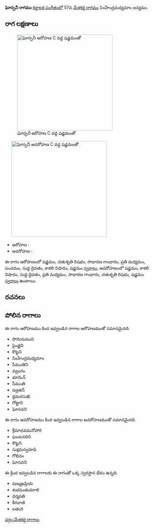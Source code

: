 {{Infobox ragam
	| name          	= ఘోస్పనీ
	| synonym	    	= 
	| mela          	= 
	| chakra        	= 
	| janaka        	= 
	| type          	= సంపూర్ణ-షడవ
	| arohanam      	= {{svaraC|S|R2|G2|M2|P|D1|N3|S'}} 
	| avarohanam    	= {{svaraC|S'|N3|D1|M2|G2|R2|S}}
	| jeeva         	=
	| chhaya        	=
	| nyasa         	=
	| vishesha      	= 
	| equivalent  		= 
}}
{{కర్ణాటక సంగీత రాగాలు}}
'''ఘోస్పనీ రాగము''' [[కర్ణాటక సంగీతం]]లో 57వ [[మేళకర్త రాగము]] సింహేంద్రమధ్యమాం జన్యము. 


==రాగ లక్షణాలు==
[[Image:ghospani_ar_kb2wiki.png|thumb|right|316px|''ఘోస్పనీ'' ఆరోహణ C వద్ద షడ్జమంతో]]
	[[Image:ghospani_av_kb2wiki.png|thumb|right|316px|''ఘోస్పనీ'' అవరోహణ C వద్ద షడ్జమంతో]]

* ఆరోహణ : {{svaraC|S|R2|G2|M2|P|D1|N3|S'}} 
* అవరోహణ : {{svaraC|S'|N3|D1|M2|G2|R2|S}}

ఈ రాగం ఆరోహణంలో షడ్జమం, చతుశృతి రిషభం, సాధారణ  గాంధారం, ప్రతి మధ్యమం, పంచమం, సుద్ద దైవతం, కాకలి  నిషాదం, షడ్జమం [[స్వరాలు]], అవరోహణంలో షడ్జమం, కాకలి  నిషాదం, సుద్ద దైవతం, ప్రతి మధ్యమం, సాధారణ  గాంధారం, చతుశృతి రిషభం, షడ్జమం [[స్వరాలు]] ఉంటాయి.

==రచనలు==



==పోలిన రాగాలు==
ఈ రాగం ఆరోహణము కింద ఇవ్వబడిన రాగాల ఆరోహణముతో సమానమైనది.
* పొదియముని
* పైంజ్జివి
* కొట్టని
* సింహేంద్రమధ్యమాం
* సీమంతిని
* వజ్రంగం
* భూమిన్
* సీమంతి
* వజ్రతన్
*  భ్రమరసుఖి
* గోట్టాని
* ఘోసవని

ఈ రాగం అవరోహణము కింద ఇవ్వబడిన రాగాల అవరోహణముతో సమానమైనది.
* శ్రీమాధవమనోహారి
* ఘంటనదిని
* కొట్టని
* సుక్షమస్వరూపి
* గోభినం
* ఘోసవని

ఈ క్రింద ఇవ్వబడిన రాగాలకు ఈ రాగంతో ఒక్క స్వరస్థాన భేదం ఉన్నది.
* షణ్ముఖప్రియ
* శుభపంతువరాలి
* ధర్మవతి
* కీరవాణి
* లతంగి



[[వర్గం:మేళకర్త రాగాలు]]